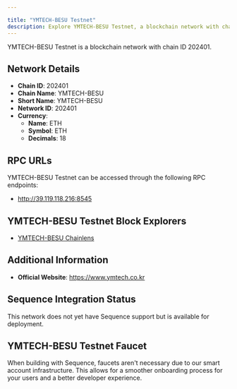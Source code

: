 ```yaml
---

title: "YMTECH-BESU Testnet"
description: Explore YMTECH-BESU Testnet, a blockchain network with chain ID 202401. Learn about its native currency, ETH, and how to interact with the network.
---
```




YMTECH-BESU Testnet is a blockchain network with chain ID 202401.

## Network Details

- **Chain ID**: 202401
- **Chain Name**: YMTECH-BESU
- **Short Name**: YMTECH-BESU
- **Network ID**: 202401
- **Currency**: 
  - **Name**: ETH
  - **Symbol**: ETH
  - **Decimals**: 18

## RPC URLs

YMTECH-BESU Testnet can be accessed through the following RPC endpoints:

- http://39.119.118.216:8545

## YMTECH-BESU Testnet Block Explorers

- [YMTECH-BESU Chainlens](http://39.119.118.198)

## Additional Information

- **Official Website**: https://www.ymtech.co.kr

## Sequence Integration Status

This network does not yet have Sequence support but is available for deployment.

## YMTECH-BESU Testnet Faucet

When building with Sequence, faucets aren't necessary due to our smart account infrastructure. This allows for a smoother onboarding process for your users and a better developer experience.
